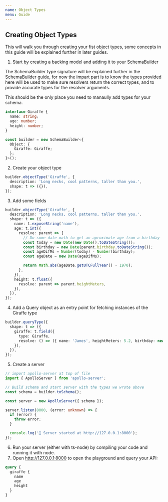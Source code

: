 ```yaml
---
name: Object Types
menu: Guide
---
```


## Creating Object Types

This will walk you through creating your fist object types, some concepts in this guide will be
explained further in later guides.

1. Start by creating a backing model and adding it to your SchemaBuilder

The SchemaBuilder type signature will be explained further in the SchemaBuilder guide, for now the
impart part is to know the types provided here will be used to make sure resolvers return the
correct types, and to provide accurate types for the resolver arguments.

This should be the only place you need to manaully add types for your schema.

```typescript
interface Giraffe {
  name: string;
  age: number;
  height: number;
}

const builder = new SchemaBuilder<{
  Object: {
    Giraffe: Giraffe;
  };
}>();
```

2. Create your object type

```typescript
builder.objectType('Giraffe', {
  description: 'Long necks, cool patterns, taller than you.',
  shape: t => ({}),
});
```

3. Add some fields

```typescript
builder.objectType('Giraffe', {
  description: 'Long necks, cool patterns, taller than you.',
  shape: t => ({
    name: t.exposeString('name'),
    age: t.int({
      resolve: parent => {
        // Do some date math to get an aproximate age from a birthday
        const today = new Date(new Date().toDateString());
        const birthday = new Date(parent.birthday.toDateString());
        const ageDifMs = Number(today) - Number(birthday);
        const ageDate = new Date(ageDifMs);

        return Math.abs(ageDate.getUTCFullYear() - 1970);
      },
    }),
    height: t.float({
      resolve: parent => parent.heightMeters,
    }),
  }),
});
```

4. Add a Query object as an entry point for fetching instances of the Giraffe type

```typescript
builder.queryType({
  shape: t => ({
    giraffe: t.field({
      type: Giraffe,
      resolve: () => ({ name: 'James', heightMeters: 5.2, birthday: new Date(2012, 11, 12) }),
    }),
  }),
});
```

5. Create a server

```typescript
// import apollo-server at top of file
import { ApolloServer } from 'apollo-server';

// Build schema and start server with the types we wrote above
const schema = builder.toSchema();

const server = new ApolloServer({ schema });

server.listen(8000, (error: unknown) => {
  if (error) {
    throw error;
  }

  console.log('🚀 Server started at http://127.0.0.1:8000');
});
```

6. Run your server (either with ts-node) by compiling your code and running it with node.
7. Open http://127.0.0.1:8000 to open the playground and query your API:

```graphql
query {
  giraffe {
    name
    age
    height
  }
}
```
